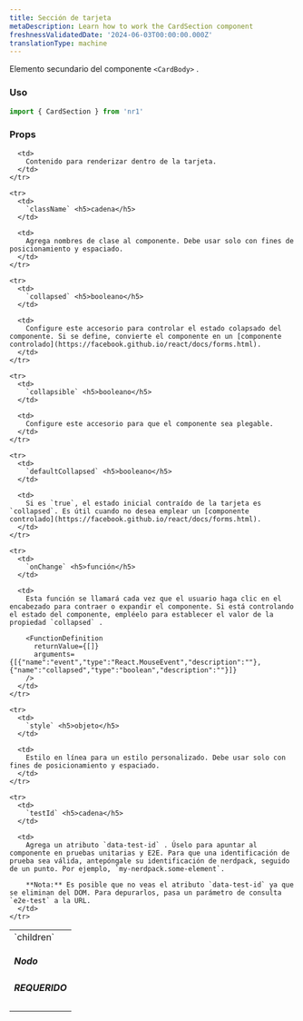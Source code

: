 ```yaml
---
title: Sección de tarjeta
metaDescription: Learn how to work the CardSection component
freshnessValidatedDate: '2024-06-03T00:00:00.000Z'
translationType: machine
---
```


Elemento secundario del componente `<CardBody>` .

### Uso

```js
import { CardSection } from 'nr1'
```

### Props

<table>
  <tbody>
    <tr>
      <td>
        `children` <h5>Nodo</h5> <h5>REQUERIDO</h5>
      </td>

      <td>
        Contenido para renderizar dentro de la tarjeta.
      </td>
    </tr>

    <tr>
      <td>
        `className` <h5>cadena</h5>
      </td>

      <td>
        Agrega nombres de clase al componente. Debe usar solo con fines de posicionamiento y espaciado.
      </td>
    </tr>

    <tr>
      <td>
        `collapsed` <h5>booleano</h5>
      </td>

      <td>
        Configure este accesorio para controlar el estado colapsado del componente. Si se define, convierte el componente en un [componente controlado](https://facebook.github.io/react/docs/forms.html).
      </td>
    </tr>

    <tr>
      <td>
        `collapsible` <h5>booleano</h5>
      </td>

      <td>
        Configure este accesorio para que el componente sea plegable.
      </td>
    </tr>

    <tr>
      <td>
        `defaultCollapsed` <h5>booleano</h5>
      </td>

      <td>
        Si es `true`, el estado inicial contraído de la tarjeta es `collapsed`. Es útil cuando no desea emplear un [componente controlado](https://facebook.github.io/react/docs/forms.html).
      </td>
    </tr>

    <tr>
      <td>
        `onChange` <h5>función</h5>
      </td>

      <td>
        Esta función se llamará cada vez que el usuario haga clic en el encabezado para contraer o expandir el componente. Si está controlando el estado del componente, empléelo para establecer el valor de la propiedad `collapsed` .

        <FunctionDefinition
          returnValue={[]}
          arguments={[{"name":"event","type":"React.MouseEvent","description":""},{"name":"collapsed","type":"boolean","description":""}]}
        />
      </td>
    </tr>

    <tr>
      <td>
        `style` <h5>objeto</h5>
      </td>

      <td>
        Estilo en línea para un estilo personalizado. Debe usar solo con fines de posicionamiento y espaciado.
      </td>
    </tr>

    <tr>
      <td>
        `testId` <h5>cadena</h5>
      </td>

      <td>
        Agrega un atributo `data-test-id` . Úselo para apuntar al componente en pruebas unitarias y E2E. Para que una identificación de prueba sea válida, antepóngale su identificación de nerdpack, seguido de un punto. Por ejemplo, `my-nerdpack.some-element`.

        **Nota:** Es posible que no veas el atributo `data-test-id` ya que se eliminan del DOM. Para depurarlos, pasa un parámetro de consulta `e2e-test` a la URL.
      </td>
    </tr>
  </tbody>
</table>